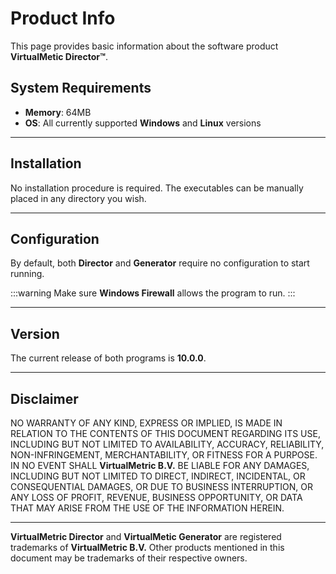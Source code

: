 # Product Info

This page provides basic information about the software product **VirtualMetic Director&trade;**.

## System Requirements

* **Memory**: 64MB
* **OS**: All currently supported **Windows** and **Linux** versions

---

## Installation

No installation procedure is required. The executables can be manually placed in any directory you wish.

---

## Configuration

By default, both **Director** and **Generator** require no configuration to start running.

:::warning
Make sure **Windows Firewall** allows the program to run.
:::

---

## Version

The current release of both programs is **10.0.0**.

---

## Disclaimer

NO WARRANTY OF ANY KIND, EXPRESS OR IMPLIED, IS MADE IN RELATION TO THE CONTENTS OF THIS DOCUMENT REGARDING ITS USE, INCLUDING BUT NOT LIMITED TO AVAILABILITY, ACCURACY, RELIABILITY, NON-INFRINGEMENT, MERCHANTABILITY, OR FITNESS FOR A PURPOSE. IN NO EVENT SHALL **VirtualMetric B.V.** BE LIABLE FOR ANY DAMAGES, INCLUDING BUT NOT LIMITED TO DIRECT, INDIRECT, INCIDENTAL, OR CONSEQUENTIAL DAMAGES, OR DUE TO BUSINESS INTERRUPTION, OR ANY LOSS OF PROFIT, REVENUE, BUSINESS OPPORTUNITY, OR DATA THAT MAY ARISE FROM THE USE OF THE INFORMATION HEREIN.

---

**VirtualMetric Director** and **VirtualMetic Generator** are registered trademarks of **VirtualMetric B.V.** Other products mentioned in this document may be trademarks of their respective owners.

